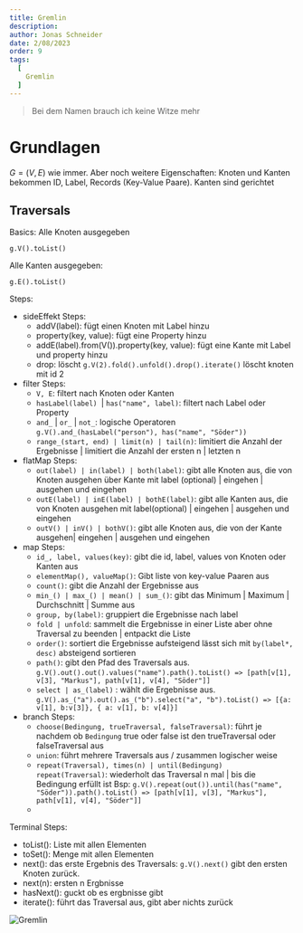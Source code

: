```yaml
---
title: Gremlin
description:  
author: Jonas Schneider
date: 2/08/2023
order: 9
tags:
  [
    Gremlin
  ]
---
```


> Bei dem Namen brauch ich keine Witze mehr

# Grundlagen

$G=(V,E)$ wie immer. Aber noch weitere Eigenschaften: Knoten und Kanten bekommen ID, Label, Records (Key-Value Paare). Kanten sind gerichtet

## Traversals

Basics: Alle Knoten ausgegeben

  ```
  g.V().toList()
  ```

Alle Kanten ausgegeben:

  ```
  g.E().toList()
  ```

Steps:
- sideEffekt Steps:
  - addV(label): fügt einen Knoten mit Label hinzu
  - property(key, value): fügt eine Property hinzu
  - addE(label).from(V()).property(key, value): fügt eine Kante mit Label und property hinzu
  - drop: löscht `g.V(2).fold().unfold().drop().iterate()` löscht knoten mit id 2
- filter Steps: 
  - `V, E`: filtert nach Knoten oder Kanten
  - `hasLabel(label) `| `has("name", label)`: filtert nach Label oder Property
  - `and_` | `or_` | `not_`: logische Operatoren `g.V().and_(hasLabel("person"), has("name", "Söder"))`
  - `range_(start, end) | limit(n) | tail(n)`: limitiert die Anzahl der Ergebnisse | limitiert die Anzahl der ersten n | letzten n  
- flatMap Steps:
  - `out(label) | in(label) | both(label)`: gibt alle Knoten aus, die von Knoten ausgehen über Kante mit label (optional) | eingehen | ausgehen und eingehen
  - `outE(label) | inE(label) | bothE(label)`: gibt alle Kanten aus, die von Knoten ausgehen mit label(optional) | eingehen | ausgehen und eingehen
  - `outV() | inV() | bothV()`: gibt alle Knoten aus, die von der Kante ausgehen| eingehen | ausgehen und eingehen
- map Steps:
  - `id_, label, values(key)`: gibt die id, label, values von Knoten oder Kanten aus
  - `elementMap(), valueMap()`: Gibt liste von key-value Paaren aus
  - `count()`: gibt die Anzahl der Ergebnisse aus
  - `min_() | max_() | mean() | sum_()`: gibt das Minimum | Maximum | Durchschnitt | Summe aus
  - `group, by(label)`: gruppiert die Ergebnisse nach label
  - `fold | unfold`: sammelt die Ergebnisse in einer Liste aber ohne Traversal zu beenden | entpackt die Liste 
  - `order()`: sortiert die Ergebnisse aufsteigend lässt sich mit `by(label*, desc)` absteigend sortieren
  - `path()`: gibt den Pfad des Traversals aus. `g.V().out().out().values("name").path().toList() => [path[v[1], v[3], "Markus"], path[v[1], v[4], "Söder"]]`
  - `select | as_(label)` : wählt die Ergebnisse aus. `g.V().as_("a").out().as_("b").select("a", "b").toList() => [{a: v[1], b:v[3]}, { a: v[1], b: v[4]}]`
- branch Steps:
  - `choose(Bedingung, trueTraversal, falseTraversal)`: führt je nachdem ob `Bedingung` true oder false ist den trueTraversal oder falseTraversal aus
  - `union`: führt mehrere Traversals aus / zusammen logischer weise
  - `repeat(Traversal), times(n) | until(Bedingung) repeat(Traversal)`: wiederholt das Traversal n mal | bis die Bedingung erfüllt ist Bsp: `g.V().repeat(out()).until(has("name", "Söder")).path().toList() => [path[v[1], v[3], "Markus"], path[v[1], v[4], "Söder"]]`
  - 

Terminal Steps:
- toList(): Liste mit allen Elementen
- toSet(): Menge mit allen Elementen
- next(): das erste Ergebnis des Traversals: `g.V().next()` gibt den ersten Knoten zurück.
- next(n): ersten n Ergbnisse
- hasNext(): guckt ob es ergbnisse gibt
- iterate(): führt das Traversal aus, gibt aber nichts zurück


![Gremlin](https://media.tenor.com/P6SnJsQZd-oAAAAC/gremlins-poster.gif)
